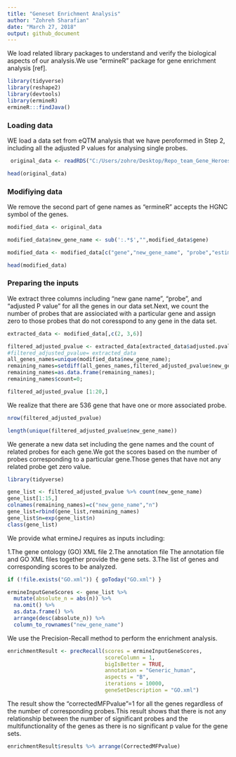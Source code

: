 ```yaml
---
title: "Geneset Enrichment Analysis"
author: "Zohreh Sharafian"
date: "March 27, 2018"
output: github_document
---
```


We load related library packages to understand and verify the biological aspects of our analysis.We use "ermineR" package for gene enrichment analysis [ref].
```r
library(tidyverse)
library(reshape2)
library(devtools)
library(ermineR)
ermineR:::findJava()
```
### Loading data

WE load a data set from eQTM analysis that we have peroformed in Step 2, including all the adjusted P values for analysing single probes.
```r
 original_data <- readRDS("C:/Users/zohre/Desktop/Repo_team_Gene_Heroes/Code/Step4/cor_test_results_PCA_lapply_V4.rds")

head(original_data)

```
### Modifiying data
We remove the second part of gene names as "ermineR" accepts the HGNC symbol of the genes.

```r

modified_data <- original_data

modified_data$new_gene_name <- sub(':.*$',"",modified_data$gene)

modified_data <- modified_data[c("gene","new_gene_name", "probe","estimate", "pvalue", "adjusted.pvalue")]

head(modified_data)
```
### Preparing the inputs

We extract three columns including "new gane name", "probe", and "adjusted P value" for all the genes in our data set.Next, we count the number of probes that are assiociated with a particular gene and assign zero to those probes that do not coresspond to any gene in the data set.
```r

extracted_data <- modified_data[,c(2, 3,6)]

filtered_adjusted_pvalue <- extracted_data[extracted_data$adjusted.pvalue<0.05,]
#filtered_adjusted_pvalue= extracted_data
all_genes_names=unique(modified_data$new_gene_name);
remaining_names=setdiff(all_genes_names,filtered_adjusted_pvalue$new_gene_name)
remaining_names=as.data.frame(remaining_names);
remaining_names$count=0;

filtered_adjusted_pvalue [1:20,]

```
We realize that there are 536 gene that have one or more associated probe.
```r

nrow(filtered_adjusted_pvalue)

length(unique(filtered_adjusted_pvalue$new_gene_name))


```

We generate a new data set including the gene names and the count of related probes for each gene.We got the scores based on the number of probes corresponding to a particular gene.Those genes that have not any related probe get zero value.
```r
library(tidyverse)

gene_list <- filtered_adjusted_pvalue %>% count(new_gene_name)
gene_list[1:15,]
colnames(remaining_names)=c("new_gene_name","n")
gene_list=rbind(gene_list,remaining_names)
gene_list$n=exp(gene_list$n)
class(gene_list)

```
We provide what ermineJ requires as inputs including:
 
  1.The gene ontology (GO) XML file
  2.The annotation file
  The annotation file and GO XML files together provide the gene sets.
  3.The list of genes and corresponding scores to be analyzed.

```r

if (!file.exists("GO.xml")) { goToday("GO.xml") }

ermineInputGeneScores <- gene_list %>% 
  mutate(absolute_n = abs(n)) %>% 
  na.omit() %>% 
  as.data.frame() %>% 
  arrange(desc(absolute_n)) %>% 
  column_to_rownames("new_gene_name")

```

We use the Precision-Recall method to perform the enrichment analysis.
```r
enrichmentResult <- precRecall(scores = ermineInputGeneScores, 
                               scoreColumn = 1, 
                               bigIsBetter = TRUE, 
                               annotation = "Generic_human", 
                               aspects = "B", 
                               iterations = 10000, 
                               geneSetDescription = "GO.xml") 
```

The result show the "correctedMFPvalue"=1 for all the genes regardless of the number of corresponding probes.This result shows that there is not any relationship between the number of significant probes and the multifunctionality of the genes as there is no significant p value for the gene sets.
```r

enrichmentResult$results %>% arrange(CorrectedMFPvalue)

```
































































































































